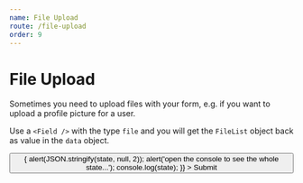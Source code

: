 ```yaml
---
name: File Upload
route: /file-upload
order: 9
---
```



# File Upload

Sometimes you need to upload files with your form, e.g. if you want to upload a profile picture for a user.

Use a `<Field />` with the type `file` and you will get the `FileList` object back as value in the `data` object.

<Playground>
  <Form
    validate
    enctype="multipart/form-data"
  >
    <Field type="file" id="profilePicture" required />
    <Button
      id="submit"
      type="submit"
      onClick={(state) => {
        alert(JSON.stringify(state, null, 2));
        alert('open the console to see the whole state...');
        console.log(state);
      }}
    >
      Submit
    </Button>
  </Form>
</Playground>
